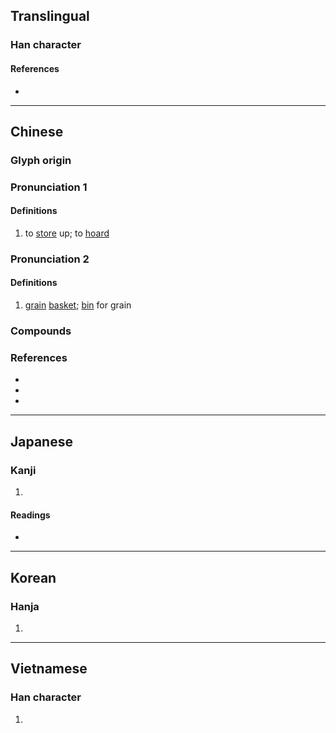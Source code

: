 {{character info}}
==Translingual==

===Han character===
{{Han char|rn=31|rad=囗|as=04|sn=7|four=60717|canj=WPU|ids=⿴囗屯}}

====References====
* {{Han ref|kx=0217.070|dkj=04704|dj=0444.100|hdz=10714.110|uh=56E4|ud=22244|bh=A779|bd=42873}}

----

==Chinese==
{{zh-forms|alt=躉-Min Nan}}

===Glyph origin===
{{Han etym}}

===Pronunciation 1===
{{zh-pron
|m=tún
|c=tyun4,teon4
|h=pfs=tún
|mn=qz:tûn/xm,zz:thûn/qz,tw:tún
|mn_note=tûn/thûn - literary; tún - vernacular (俗)
|mn-t=tung5
|w=3den
|mc=y
|oc=y
|cat=v
}}

====Definitions====
{{zh-hanzi}}

# to [[store]] up; to [[hoard]]

===Pronunciation 2===
{{zh-pron
|m=dùn
|c=deon6
|mn=qz:tǔn/tw,xm,zz:tūn/tún
|mn_note=tǔn/tūn - literary; tún - vernacular (俗)
|mn-t=dung1/dung6
|mc=y
|oc=y
|cat=n
}}

====Definitions====
{{zh-hanzi}}

# [[grain]] [[basket]]; [[bin]] for grain

===Compounds===
{{zh-der|囤塌|囤子|囤積|囤積居奇|囤聚|火囤}}

===References===
* {{R:twedu|A00730}}
* {{R:yue:Hanzi}}
* {{thcwd|3030}}

----

==Japanese==

===Kanji===
{{ja-kanji|grade=|rs=囗04}}

# {{rfdef|ja|sort=囗04}}

====Readings====
* {{ja-readings|on=とん, どん|kun=ざる}}

----

==Korean==

===Hanja===
{{ko-hanja|hangeul=돈|rv=don|mr=ton}}

# {{rfdef|ko|sort=囗04}}

----

==Vietnamese==

===Han character===
{{vi-readings|reading=độn, đụn|rs=囗04}}

# {{rfdef|vi}}